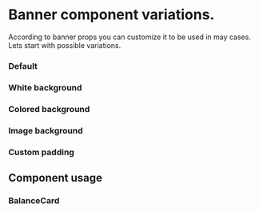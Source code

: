 
<Meta title="Components/Interface/Banner/Variations" />

# Banner component variations.

According to banner props you can customize it to be used in may cases. Lets start with possible variations.

### Default

<Canvas>
    <Story id="components-interface-banner-all-stories--default" />
</Canvas>

### White background

<Canvas>
    <Story id="components-interface-banner-all-stories--white-background" />
</Canvas>

### Colored background

<Canvas>
    <Story id="components-interface-banner-all-stories--color-background" />
</Canvas>

### Image background

<Canvas>
    <Story id="components-interface-banner-all-stories--image-background" />
</Canvas>

### Custom padding

<Canvas>
    <Story id="components-interface-banner-all-stories--custom-padding" />
</Canvas>

## Component usage

### BalanceCard

<Canvas>
    <Story id="components-interface-balancecard-all-stories--with-actions" />
    <Story id="components-interface-balancecard-all-stories--white-background" />
    <Story id="components-interface-balancecard-all-stories--custom-background" />
</Canvas>

